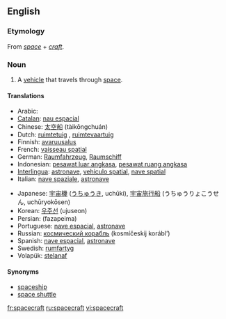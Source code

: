 ==English==

===Etymology===
From ''[[space]]'' + ''[[craft]]''.

===Noun===
{{en-noun|pl=spacecraft|pl2=spacecrafts}}

# A [[vehicle]] that travels through [[space]].

====Translations====
{{trans-top|vehicle that travels through space}}
*Arabic: {{ARchar|[[السفينة الفضائية]]}} {{unicode|(as-safína l-faɖa’íyya)}}
*[[Catalan]]: [[nau espacial]]
*Chinese: [[太空船]] (tàikōngchuán)
*Dutch: [[ruimtetuig]] {{n}}, [[ruimtevaartuig]]
*Finnish: [[avaruusalus]]
*French: [[vaisseau spatial]] {{m}}
*German: [[Raumfahrzeug]], [[Raumschiff]]
*Indonesian: [[pesawat luar angkasa]], [[pesawat ruang angkasa]]
*[[Interlingua]]: [[astronave]], [[vehiculo spatial]], [[nave spatial]]
*Italian: [[nave spaziale]], [[astronave]]
{{trans-mid}}
*Japanese: [[宇宙機]] ([[うちゅうき]], uchūki), [[宇宙旅行船]] (うちゅうりょこうせん, uchūryokōsen)
*Korean: [[우주선]] (ujuseon)
*Persian: {{FAchar|[[فضاپیما]]}} (fazapeima)
*Portuguese: [[nave espacial]], [[astronave]]
*Russian: [[космический корабль]] (kosmíčeskij korábl’) {{m}}
*Spanish: [[nave espacial]], [[astronave]]
*Swedish: [[rumfartyg]]
*Volapük: [[stelanaf]]
{{trans-bottom}}

====Synonyms====
*[[spaceship]]
*[[space shuttle]]

[[fr:spacecraft]]
[[ru:spacecraft]]
[[vi:spacecraft]]